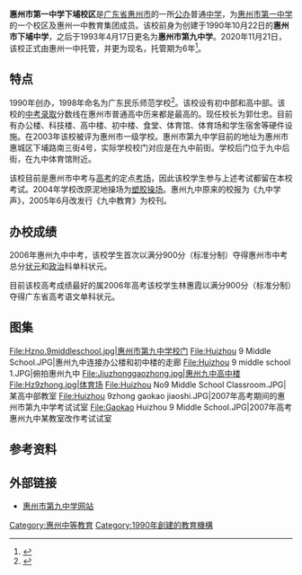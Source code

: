 {{Infobox School
| name        = 惠州市第一中学下埔校区
| image       = [[File:Huizhou_no.9_middle_school.png|File:Huizhou no.9 middle school.png]]
| motto       = 团结 奋进 求实 创新
| established = 1990年10月22日
| type        = 公立中学
| religion    = 
| affiliation = 
| district    = 
| grades      = 初中三年
| president   = 
| principal   = 郭仕忠
| dean        = 
| college     = 
| house       = 
| sc          =
| cs          =
| faculty     = 150人<ref name="people">{{Cite web |url=http://www.jiuzhong.cn/ReadNews.asp?NewsID=471 |title=存档副本 |access-date=2009-04-12 |archive-url=https://web.archive.org/web/20130919122641/http://jiuzhong.cn/ReadNews.asp?NewsID=471 |archive-date=2013-09-19 |dead-url=yes }}</ref>
| staff       = 164人<ref name="people"/>
| students    = 3000人
| athletics   = 
| conference  = 
| colors      = 
| mascot      = 
| magazine    = 《九中教育》
| free_label  = 
| free_text   = 
| free_label2 = 
| free_text2  = 
| free_label3 = 
| free_text3  = 
| address     = [[广东省|广东省]][[惠州市|惠州市]][[惠城区|惠城区]]下埔路南三街4号
| number      = {{Tel|86|752|2167638}}<br>{{Tel|86|752|2167628}}
| fax         = 
| mail        = 
| website     = http://www.jiuzhong.cn/
}}
'''惠州市第一中学下埔校区'''是[[广东省|广东省]][[惠州市|惠州市]]的一所[[公办|公办]]普通[[中学|中学]]，为[[惠州市第一中学|惠州市第一中学]]的一个校区及惠州一中教育集团成员。该校前身为创建于1990年10月22日的'''惠州市下埔中学'''，之后于1993年4月17日更名为'''惠州市第九中学'''。2020年11月21日，该校正式由惠州一中托管，并更为现名，托管期为6年<ref>{{Cite news|author=范文燕|author2=肖树军|title=惠州市第一中学下埔校区揭牌|url=http://e.hznews.com/hzrb/pc/content/202011/22/content_956036.html|date=2020-11-22|newspaper=《[[惠州日报|惠州日报]]》|pages=1|access-date=2020-11-22|archive-date=2020-11-29|archive-url=https://web.archive.org/web/20201129095956/http://e.hznews.com/hzrb/pc/content/202011/22/content_956036.html|dead-url=no}}</ref>。

== 特点==
1990年创办，1998年命名为广东民乐师范学校<ref>{{Cite book|title=广东名校大典 第2册|last=广东教育杂志编|first=|publisher=广州：广东经济出版社|year=2005.03|isbn=7-80677-949-3|location=|pages=17}}</ref>。该校设有初中部和高中部。该校的[[中考|中考]][[录取|录取]]分数线在惠州市普通高中历来都是最高的。现任校长为郭仕忠。目前有办公楼、科技楼、高中楼、初中楼、食堂、体育馆、体育场和学生宿舍等硬件设施。在2003年该校被评为惠州市一级学校。惠州市第九中学目前的地址为惠州市惠城区下埔路南三街4号，实际学校校门对应是在九中前街。学校后门位于九中后街，在九中体育馆附近。

该校目前是惠州市中考与[[高考|高考]]的定点[[考场|考场]]，因此该校学生参与上述考试都留在本校考试。2004年学校改原泥地操场为[[塑胶|塑胶]][[操场|操场]]。惠州九中原来的校报为《九中学声》，2005年6月改发行《九中教育》为校刊。

== 办校成绩 ==
2006年惠州九中中考，该校学生首次以满分900分（标准分制）夺得惠州市中考总分[[状元|状元]]和[[政治|政治]]科单科状元。

目前该校高考成绩最好的属2006年高考该校学生林惠霞以满分900分（标准分制）夺得广东省高考语文单科状元。

==图集==
<gallery>
File:Hzno.9middleschool.jpg|惠州市第九中学校门
File:Huizhou 9 Middle School.JPG|惠州九中连接办公楼和初中楼的走廊
File:Huizhou 9 middle school 1.JPG|俯拍惠州九中
File:Jiuzhonggaozhong.jpg|惠州九中高中楼
File:Hz9zhong.jpg|体育场
File:Huizhou No9 Middle School Classroom.JPG|某高中部教室
File:Huizhou 9zhong gaokao jiaoshi.JPG|2007年高考期间的惠州市第九中学考试试室
File:Gaokao Huizhou 9 Middle School.JPG|2007年高考惠州九中某教室改作考试试室
</gallery>

==参考资料==
{{reflist}}

==外部链接==
*[http://www.jiuzhong.cn/ 惠州市第九中学网站] {{Wayback|url=http://www.jiuzhong.cn/ |date=20180814085207 }}

[[Category:惠州中等教育|Category:惠州中等教育]]
[[Category:1990年創建的教育機構|Category:1990年創建的教育機構]]
